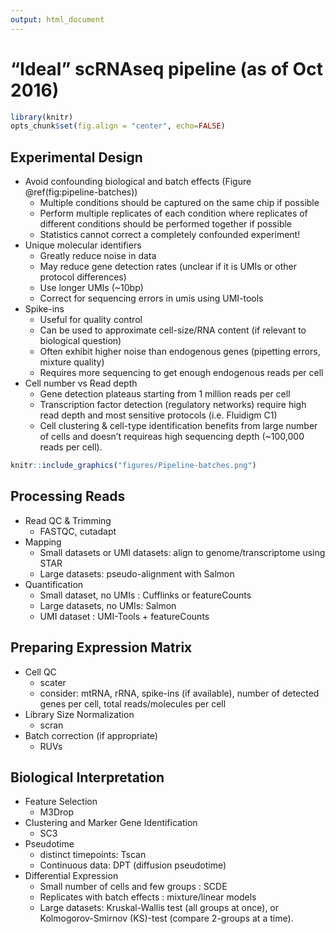 ```yaml
---
output: html_document
---
```


# "Ideal" scRNAseq pipeline (as of Oct 2016)

```r
library(knitr)
opts_chunk$set(fig.align = "center", echo=FALSE)
```

## Experimental Design

* Avoid confounding biological and batch effects (Figure \@ref(fig:pipeline-batches))
    * Multiple conditions should be captured on the same chip if possible
    * Perform multiple replicates of each condition where replicates of different conditions should be performed together if possible
    * Statistics cannot correct a completely confounded experiment!

* Unique molecular identifiers
    * Greatly reduce noise in data
    * May reduce gene detection rates (unclear if it is UMIs or other protocol differences)
    * Use longer UMIs (~10bp)
    * Correct for sequencing errors in umis using UMI-tools

* Spike-ins
    * Useful for quality control
    * Can be used to approximate cell-size/RNA content (if relevant to biological question)
    * Often exhibit higher noise than endogenous genes (pipetting errors, mixture quality)
    * Requires more sequencing to get enough endogenous reads per cell

* Cell number vs Read depth
    * Gene detection plateaus starting from 1 million reads per cell
    * Transcription factor detection (regulatory networks) require high read depth and most sensitive protocols (i.e. Fluidigm C1)
    * Cell clustering & cell-type identification benefits from large number of cells and doesn't requireas high sequencing depth (~100,000 reads per cell).

```r
knitr::include_graphics("figures/Pipeline-batches.png")
```
## Processing Reads
* Read QC & Trimming
    * FASTQC, cutadapt
    
* Mapping
    * Small datasets or UMI datasets: align to genome/transcriptome using STAR
    * Large datasets: pseudo-alignment with Salmon
  
* Quantification
    * Small dataset, no UMIs : Cufflinks or featureCounts
    * Large datasets, no UMIs: Salmon
    * UMI dataset : UMI-Tools + featureCounts

## Preparing Expression Matrix

* Cell QC
    * scater
    * consider: mtRNA, rRNA, spike-ins (if available), number of detected genes per cell, total reads/molecules per cell

* Library Size Normalization
    * scran

* Batch correction (if appropriate)
    * RUVs

## Biological Interpretation

* Feature Selection
    * M3Drop

* Clustering and Marker Gene Identification
    * SC3

* Pseudotime
    * distinct timepoints: Tscan
    * Continuous data: DPT (diffusion pseudotime)

* Differential Expression
    * Small number of cells and few groups : SCDE
    * Replicates with batch effects : mixture/linear models
    * Large datasets: Kruskal-Wallis test (all groups at once), or Kolmogorov-Smirnov (KS)-test (compare 2-groups at a time).
